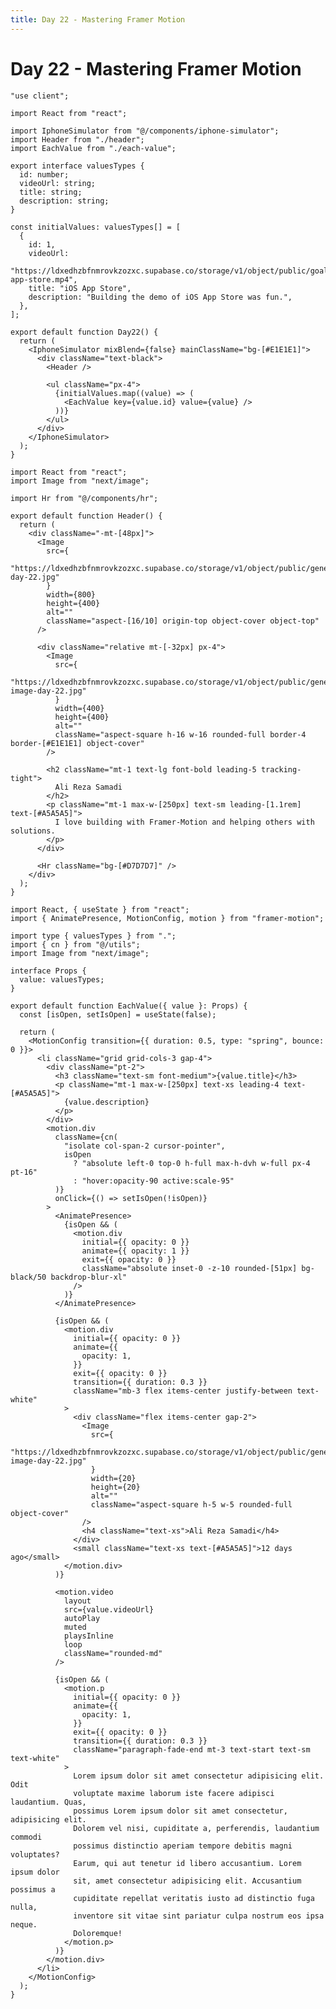 ```yaml
---
title: Day 22 - Mastering Framer Motion
---
```


# Day 22 - Mastering Framer Motion

<Tabs id="day-22">

<Tab label="Preview">

<ComponentPreview name="framer-motion-day-22" className="bg-[#E1E1E1]" />

</Tab>

<Tab label="Code">

<Files id="day-22">

<File label="index.tsx">

```tsx showLineNumbers
"use client";

import React from "react";

import IphoneSimulator from "@/components/iphone-simulator";
import Header from "./header";
import EachValue from "./each-value";

export interface valuesTypes {
  id: number;
  videoUrl: string;
  title: string;
  description: string;
}

const initialValues: valuesTypes[] = [
  {
    id: 1,
    videoUrl:
      "https://ldxedhzbfnmrovkzozxc.supabase.co/storage/v1/object/public/goals/ios-app-store.mp4",
    title: "iOS App Store",
    description: "Building the demo of iOS App Store was fun.",
  },
];

export default function Day22() {
  return (
    <IphoneSimulator mixBlend={false} mainClassName="bg-[#E1E1E1]">
      <div className="text-black">
        <Header />

        <ul className="px-4">
          {initialValues.map((value) => (
            <EachValue key={value.id} value={value} />
          ))}
        </ul>
      </div>
    </IphoneSimulator>
  );
}
```

</File>

<File label="header.tsx">

```tsx showLineNumbers
import React from "react";
import Image from "next/image";

import Hr from "@/components/hr";

export default function Header() {
  return (
    <div className="-mt-[48px]">
      <Image
        src={
          "https://ldxedhzbfnmrovkzozxc.supabase.co/storage/v1/object/public/general/banner-day-22.jpg"
        }
        width={800}
        height={400}
        alt=""
        className="aspect-[16/10] origin-top object-cover object-top"
      />

      <div className="relative mt-[-32px] px-4">
        <Image
          src={
            "https://ldxedhzbfnmrovkzozxc.supabase.co/storage/v1/object/public/general/profile-image-day-22.jpg"
          }
          width={400}
          height={400}
          alt=""
          className="aspect-square h-16 w-16 rounded-full border-4 border-[#E1E1E1] object-cover"
        />

        <h2 className="mt-1 text-lg font-bold leading-5 tracking-tight">
          Ali Reza Samadi
        </h2>
        <p className="mt-1 max-w-[250px] text-sm leading-[1.1rem] text-[#A5A5A5]">
          I love building with Framer-Motion and helping others with solutions.
        </p>
      </div>

      <Hr className="bg-[#D7D7D7]" />
    </div>
  );
}
```

</File>

<File label="each-value.tsx">

```tsx showLineNumbers
import React, { useState } from "react";
import { AnimatePresence, MotionConfig, motion } from "framer-motion";

import type { valuesTypes } from ".";
import { cn } from "@/utils";
import Image from "next/image";

interface Props {
  value: valuesTypes;
}

export default function EachValue({ value }: Props) {
  const [isOpen, setIsOpen] = useState(false);

  return (
    <MotionConfig transition={{ duration: 0.5, type: "spring", bounce: 0 }}>
      <li className="grid grid-cols-3 gap-4">
        <div className="pt-2">
          <h3 className="text-sm font-medium">{value.title}</h3>
          <p className="mt-1 max-w-[250px] text-xs leading-4 text-[#A5A5A5]">
            {value.description}
          </p>
        </div>
        <motion.div
          className={cn(
            "isolate col-span-2 cursor-pointer",
            isOpen
              ? "absolute left-0 top-0 h-full max-h-dvh w-full px-4 pt-16"
              : "hover:opacity-90 active:scale-95"
          )}
          onClick={() => setIsOpen(!isOpen)}
        >
          <AnimatePresence>
            {isOpen && (
              <motion.div
                initial={{ opacity: 0 }}
                animate={{ opacity: 1 }}
                exit={{ opacity: 0 }}
                className="absolute inset-0 -z-10 rounded-[51px] bg-black/50 backdrop-blur-xl"
              />
            )}
          </AnimatePresence>

          {isOpen && (
            <motion.div
              initial={{ opacity: 0 }}
              animate={{
                opacity: 1,
              }}
              exit={{ opacity: 0 }}
              transition={{ duration: 0.3 }}
              className="mb-3 flex items-center justify-between text-white"
            >
              <div className="flex items-center gap-2">
                <Image
                  src={
                    "https://ldxedhzbfnmrovkzozxc.supabase.co/storage/v1/object/public/general/profile-image-day-22.jpg"
                  }
                  width={20}
                  height={20}
                  alt=""
                  className="aspect-square h-5 w-5 rounded-full object-cover"
                />
                <h4 className="text-xs">Ali Reza Samadi</h4>
              </div>
              <small className="text-xs text-[#A5A5A5]">12 days ago</small>
            </motion.div>
          )}

          <motion.video
            layout
            src={value.videoUrl}
            autoPlay
            muted
            playsInline
            loop
            className="rounded-md"
          />

          {isOpen && (
            <motion.p
              initial={{ opacity: 0 }}
              animate={{
                opacity: 1,
              }}
              exit={{ opacity: 0 }}
              transition={{ duration: 0.3 }}
              className="paragraph-fade-end mt-3 text-start text-sm text-white"
            >
              Lorem ipsum dolor sit amet consectetur adipisicing elit. Odit
              voluptate maxime laborum iste facere adipisci laudantium. Quas,
              possimus Lorem ipsum dolor sit amet consectetur, adipisicing elit.
              Dolorem vel nisi, cupiditate a, perferendis, laudantium commodi
              possimus distinctio aperiam tempore debitis magni voluptates?
              Earum, qui aut tenetur id libero accusantium. Lorem ipsum dolor
              sit, amet consectetur adipisicing elit. Accusantium possimus a
              cupiditate repellat veritatis iusto ad distinctio fuga nulla,
              inventore sit vitae sint pariatur culpa nostrum eos ipsa neque.
              Doloremque!
            </motion.p>
          )}
        </motion.div>
      </li>
    </MotionConfig>
  );
}
```

</File>

</Files>

</Tab>

</Tabs>
